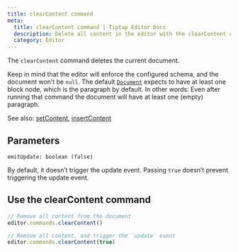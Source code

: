 ```yaml
---
title: clearContent command
meta:
  title: clearContent command | Tiptap Editor Docs
  description: Delete all content in the editor with the clearContent command in your Tiptap Editor. Learn more in the docs.
  category: Editor
---
```


The `clearContent` command deletes the current document.

Keep in mind that the editor will enforce the configured schema, and the document won’t be `null`. The default [`Document`](/editor/extensions/nodes/document) expects to have at least one block node, which is the paragraph by default. In other words: Even after running that command the document will have at least one (empty) paragraph.

See also: [setContent](/editor/api/commands/content/set-content), [insertContent](/editor/api/commands/content/insert-content)

## Parameters

`emitUpdate: boolean (false)`

By default, it doesn’t trigger the update event. Passing `true` doesn’t prevent triggering the update event.

## Use the clearContent command

```js
// Remove all content from the document
editor.commands.clearContent()

// Remove all content, and trigger the `update` event
editor.commands.clearContent(true)
```
